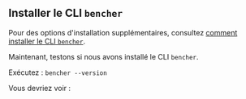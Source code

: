 
## Installer le CLI `bencher`

<CliInstallScripts />

Pour des options d'installation supplémentaires, consultez [comment installer le CLI `bencher`](/fr/docs/how-to/install-cli).

Maintenant, testons si nous avons installé le CLI `bencher`.

Exécutez : `bencher --version`

Vous devriez voir :

<QSCliVersionOutput />
